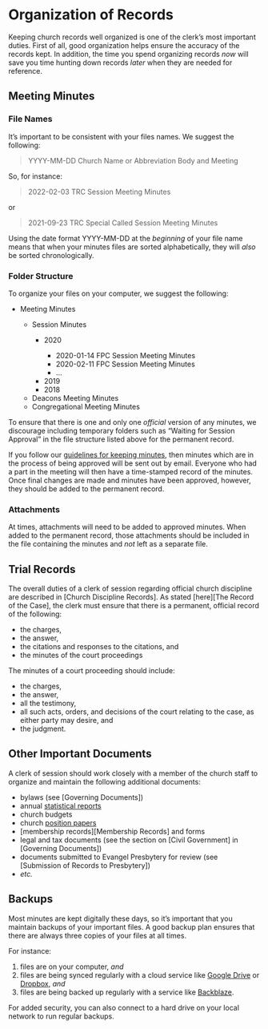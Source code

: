 # Organization of Records

Keeping church records well organized is one of the clerk's most important duties. First of all, good organization helps ensure the accuracy of the records kept. In addition, the time you spend organizing records *now* will save you time hunting down records *later* when they are needed for reference.

## Meeting Minutes

### File Names

It's important to be consistent with your files names. We suggest the following:

> YYYY-MM-DD Church Name or Abbreviation Body and Meeting

So, for instance:

> 2022-02-03 TRC Session Meeting Minutes

or

> 2021-09-23 TRC Special Called Session Meeting Minutes

Using the date format YYYY-MM-DD at the *beginning* of your file name means that when your minutes files are sorted alphabetically, they will *also* be sorted chronologically.

### Folder Structure

To organize your files on your computer, we suggest the following:

<ul class="folder-outline">
<li class="open-folder">Meeting Minutes</li>
<ul>
<li class="open-folder">Session Minutes</li>
<ul>
<li class="open-folder">2020</li>
<ul>
<li class="doc">2020-01-14 FPC Session Meeting Minutes</li>
<li class="doc">2020-02-11 FPC Session Meeting Minutes</li>
<li class="doc">…</li>
</ul>
<li class="closed-folder">2019</li>
<li class="closed-folder">2018</li>
</ul>
<li class="closed-folder">Deacons Meeting Minutes</li>
<li class="closed-folder">Congregational Meeting Minutes</li>
</ul>
</ul>

To ensure that there is one and only one *official* version of any minutes, we discourage including temporary folders such as "Waiting for Session Approval" in the file structure listed above for the permanent record.

If you follow our [guidelines for keeping minutes](#where-to-take-minutes), then minutes which are in the process of being approved will be sent out by email. Everyone who had a part in the meeting will then have a time-stamped record of the minutes. Once final changes are made and minutes have been approved, however, they should be added to the permanent record.

### Attachments

At times, attachments will need to be added to approved minutes. When added to the permanent record, those attachments should be included in the file containing the minutes and *not* left as a separate file.

## Trial Records

The overall duties of a clerk of session regarding official church discipline are described in [Church Discipline Records]. As stated [here][The Record of the Case], the clerk must ensure that there is a permanent, official record of the following:

* the charges,
* the answer,
* the citations and responses to the citations, and
* the minutes of the court proceedings

The minutes of a court proceeding should include:

* the charges,
* the answer,
* all the testimony,
* all such acts, orders, and decisions of the court relating to the case, as either party may desire, and
* the judgment.

## Other Important Documents

A clerk of session should work closely with a member of the church staff to organize and maintain the following additional documents:

* bylaws (see [Governing Documents])
* annual [statistical reports](#statistical-reports)
* church budgets
* church [position papers](#position-papers)
* [membership records][Membership Records] and forms
* legal and tax documents (see the section on [Civil Government] in [Governing Documents])
* documents submitted to Evangel Presbytery for review (see [Submission of Records to Presbytery])
* *etc.*

## Backups

Most minutes are kept digitally these days, so it's important that you maintain backups of your important files. A good backup plan ensures that there are always three copies of your files at all times.

For instance:

1. files are on your computer, *and*
2. files are being synced regularly with a cloud service like [Google Drive](https://drive.google.com) or [Dropbox](https://dropbox.com), *and*
3. files are being backed up regularly with a service like [Backblaze](https://www.backblaze.com).

For added security, you can also connect to a hard drive on your local network to run regular backups.